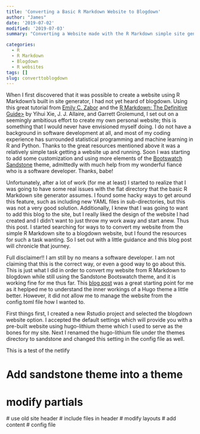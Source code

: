 ```yaml
---
title: 'Converting a Basic R Markdown Website to Blogdown'
author: "James"
date: '2019-07-02'
modified: '2019-07-03'
summary: "Converting a Website made with the R Markdown simple site generator using a bootswatch theme to a Blogdown website."

categories:
  - R
  - R Markdown
  - Blogdown
  - R websites
tags: []
slug: converttoblogdown
---
```


When I first discovered that it was possible to create a website using R Markdown's built in site generator, I had not yet heard of blogdown. Using this great tutorial from <a href="https://www.emilyzabor.com/tutorials/rmarkdown_websites_tutorial.html">Emily C. Zabor</a> and the <a href="https://bookdown.org/yihui/rmarkdown">R Markdown: The Definitive Guide></a> by Yihui Xie, J. J. Allaire, and Garrett Grolemund, I set out on a seemingly ambitious effort to create my own personal website; this is something that I would never have envisioned myself doing. I do not have a background in software development at all, and most of my coding experience has surrounded statistical programming and machine learning in R and Python. Thanks to the great resources mentioned above it was a relatively simple task getting a website up and running. Soon I was starting to add some customization and using more elements of the <a href="https://bootswatch.com/sandstone">Bootswatch Sandstone</a> theme,  admittedly with much help from my wonderful fianc&eacute; who is a software developer. Thanks, babe!

Unfortunately, after a lot of work (for me at least) I started to realize that I was going to have some real issues with the flat directory that the basic R Markdown site generator assumes. I found some hacky ways to get around this feature, such as including new YAML files in sub-directories, but this was not a very good solution. Additionally, I knew that I was going to want to add this blog to the site, but I really liked the design of the website I had created and I didn't want to just throw my work away and start anew. Thus this post. I started searching for ways to to convert my website from the simple R Markdown site to a blogdown website, but I found the resources for such a task wanting. So I set out with a little guidance and this blog post will chronicle that journey. 

Full disclaimer!! I am still by no means a software developer. I am not claiming that this is the correct way, or even a good way to go about this. This is just what I did in order to convert my website from R Markdown to blogdown while still using the Sandstone Bootswatch theme, and it is working fine for me thus far. This <a href="http://whipperstacker.com/2016/09/22/convert-an-existing-site-into-hugo/">blog post</a> was a great starting point for me as it heplped me to understand the inner workings of a Hugo theme a little better. However, it did not allow me to manage the website from the config.toml file how I wanted to. 

First things first, I created a new Rstudio project and selected the blogdown website option. I accepted the default settings which will provide you with a pre-built website using hugo-lithium theme which I used to serve as the bones for my site. Next I renamed the hugo-lithium file under the themes directory to sandstone and changed this setting in the config file as well. 


This is a test of the netlify

# Add sandstone theme into a theme
# modify partials
  # use old site header
  # include files in header
# modify layouts
# add content
# config file

